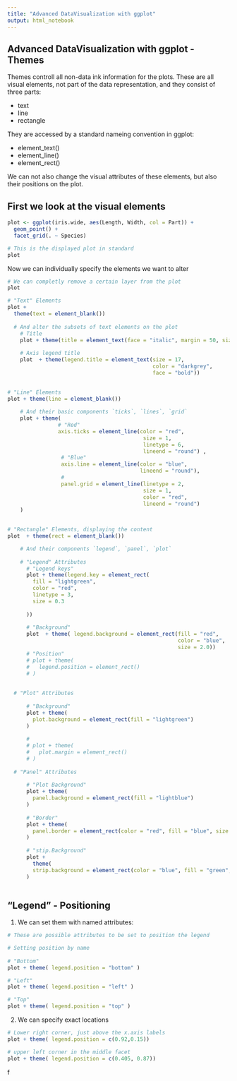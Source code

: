 ```yaml
---
title: "Advanced DataVisualization with ggplot"
output: html_notebook
---
```


## Advanced DataVisualization with ggplot - Themes

Themes controll all non-data ink information for the plots.
These are all visual elements, not part of the data representation, and they consist of three parts:

- text
- line
- rectangle

They are accessed by a standard nameing convention in ggplot:

- element_text()
- element_line()
- element_rect()

We can not also change the visual attributes of these elements, but also their positions on the plot. 


## First we look at the visual elements
```r
plot <- ggplot(iris.wide, aes(Length, Width, col = Part)) + 
  geom_point() + 
  facet_grid(. ~ Species)

# This is the displayed plot in standard
plot
```

Now we can individually specify the elements we want to alter
```r
# We can completly remove a certain layer from the plot
plot

# "Text" Elements
plot + 
  theme(text = element_blank())
    
  # And alter the subsets of text elements on the plot
    # Title
    plot + theme(title = element_text(face = "italic", margin = 50, size = 24, colour = "blue"))
    
    # Axis legend title
    plot  + theme(legend.title = element_text(size = 17, 
                                              color = "darkgrey",
                                              face = "bold"))

    
# "Line" Elements
plot + theme(line = element_blank())
    
    # And their basic components `ticks`, `lines`, `grid`
    plot + theme(
                # "Red"
                axis.ticks = element_line(color = "red",
                                           size = 1, 
                                           linetype = 6, 
                                           lineend = "round") , 
                 # "Blue"
                 axis.line = element_line(color = "blue", 
                                          lineend = "round"), 
                 # 
                 panel.grid = element_line(linetype = 2,
                                           size = 1, 
                                           color = "red",
                                           lineend = "round")
    )

    
# "Rectangle" Elements, displaying the content
plot  + theme(rect = element_blank())

    # And their components `legend`, `panel`, `plot`
    
    # "Legend" Attributes
      # "Legend keys"
      plot + theme(legend.key = element_rect(
        fill = "lightgreen", 
        color = "red", 
        linetype = 3, 
        size = 0.3 
        
      ))
      
      # "Background"
      plot  + theme( legend.background = element_rect(fill = "red", 
                                                      color = "blue", 
                                                      size = 2.0))
      # "Position"
      # plot + theme(
      #   legend.position = element_rect()
      # )
      
      
  # "Plot" Attributes
  
      # "Background"
      plot + theme(
        plot.background = element_rect(fill = "lightgreen")
      )
      
      # 
      # plot + theme(
      #   plot.margin = element_rect()
      # )
  
  # "Panel" Attributes
      
      # "Plot Background"
      plot + theme(
        panel.background = element_rect(fill = "lightblue")
      )
      
      # "Border"
      plot + theme(
        panel.border = element_rect(color = "red", fill = "blue", size = 4)
      )
      
      # "stip.Background"
      plot + 
        theme(
        strip.background = element_rect(color = "blue", fill = "green", size = 2.5)
      )
    

```

## "Legend" - Positioning

1. We can set them with named attributes:
```r
# These are possible attributes to be set to position the legend

# Setting position by name
 
# "Bottom"
plot + theme( legend.position = "bottom" )

# "Left"
plot + theme( legend.position = "left" )

# "Top"
plot + theme( legend.position = "top" )


```

2. We can specify exact locations
```r
# Lower right corner, just above the x.axis labels
plot + theme( legend.position = c(0.92,0.15))

# upper left corner in the middle facet
plot + theme( legend.position = c(0.405, 0.87))
```

f